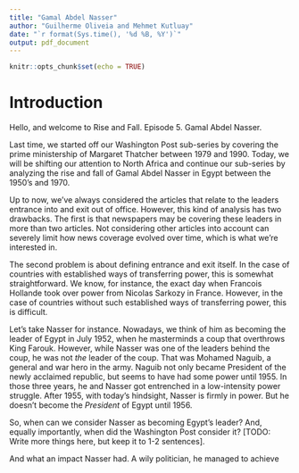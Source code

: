 ```yaml
---
title: "Gamal Abdel Nasser"
author: "Guilherme Oliveia and Mehmet Kutluay"
date: "`r format(Sys.time(), '%d %B, %Y')`"
output: pdf_document
---
```


```r
knitr::opts_chunk$set(echo = TRUE)
```

# Introduction

Hello, and welcome to Rise and Fall. Episode 5. Gamal Abdel Nasser. 

Last time, we started off our Washington Post sub-series by covering the prime ministership of Margaret Thatcher between 1979 and 1990. Today, we will be shifting our attention to North Africa and continue our sub-series by analyzing the rise and fall of Gamal Abdel Nasser in Egypt between the 1950's and 1970.

Up to now, we've always considered the articles that relate to the leaders entrance into and exit out of office. However, this kind of analysis has two drawbacks. The first is that newspapers may be covering these leaders in more than two articles. Not considering other articles into account can severely limit how news coverage evolved over time, which is what we're interested in.

The second problem is about defining entrance and exit itself. In the case of countries with established ways of transferring power, this is somewhat straightforward. We know, for instance, the exact day when Francois Hollande took over power from Nicolas Sarkozy in France. However, in the case of countries without such established ways of transferring power, this is difficult. 

Let's take Nasser for instance. Nowadays, we think of him as becoming the leader of Egypt in July 1952, when he masterminds a coup that overthrows King Farouk. However, while Nasser was one of the leaders behind the coup, he was not _the_ leader of the coup. That was Mohamed Naguib, a general and war hero in the army. Naguib not only became President of the newly acclaimed republic, but seems to have had some power until 1955. In those three years, he and Nasser got entrenched in a low-intensity power struggle. After 1955, with today's hindsight, Nasser is firmly in power. But he doesn't become the _President_ of Egypt until 1956. 

So, when can we consider Nasser as becoming Egypt's leader? And, equally importantly, when did the Washington Post consider it? 
[TODO: Write more things here, but keep it to 1-2 sentences].

And what an impact Nasser had. A wily politician, he managed to achieve 